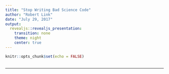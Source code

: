 ```yaml
---
title: "Stop Writing Bad Science Code"
author: "Robert Link"
date: "July 29, 2017"
output: 
  revealjs::revealjs_presentation:
    transition: none
    theme: night
    center: true
---
```


```r
knitr::opts_chunk$set(echo = FALSE)
```

## {data-background="figs/rube-goldberg.png"}

---


